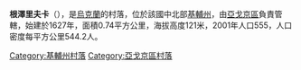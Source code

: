 {{coord|50|21|22|N|32|2|17|E|scale:30000|display=title}}

'''根澤里夫卡'''（{{lang-uk|Гензерівка}}），是[[烏克蘭|烏克蘭]]的村落，位於該國中北部[[基輔州|基輔州]]，由[[亞戈京區|亞戈京區]]負責管轄，始建於1627年，面積0.74平方公里，海拔高度121米，2001年人口555，人口密度每平方公里544.2人。

{{DEFAULTSORT:Гензерівка}}
[[Category:基輔州村落|Category:基輔州村落]]
[[Category:亞戈京區村落|Category:亞戈京區村落]]


{{Kiev-geo-stub}}